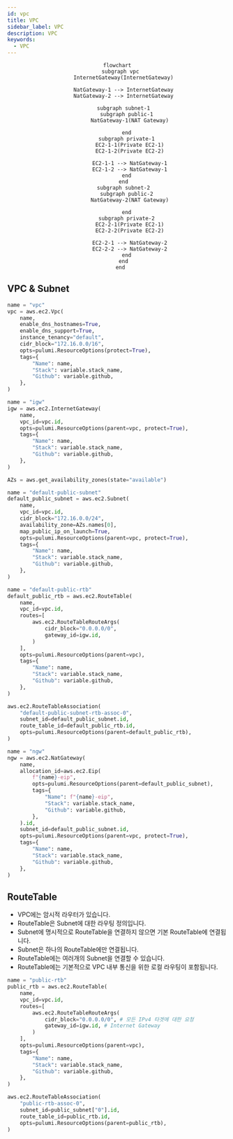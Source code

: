 ```yaml
---
id: vpc
title: VPC
sidebar_label: VPC
description: VPC
keywords:
  - VPC
---
```


<center>

```mermaid
flowchart
  subgraph vpc
    InternetGateway(InternetGateway)

    NatGateway-1 --> InternetGateway
    NatGateway-2 --> InternetGateway

    subgraph subnet-1
      subgraph public-1
        NatGateway-1(NAT Gateway)

      end
      subgraph private-1
        EC2-1-1(Private EC2-1)
        EC2-1-2(Private EC2-2)

        EC2-1-1 --> NatGateway-1
        EC2-1-2 --> NatGateway-1
      end
    end
    subgraph subnet-2
      subgraph public-2
        NatGateway-2(NAT Gateway)

      end
      subgraph private-2
        EC2-2-1(Private EC2-1)
        EC2-2-2(Private EC2-2)

        EC2-2-1 --> NatGateway-2
        EC2-2-2 --> NatGateway-2
      end
    end
  end
```

</center>

## VPC & Subnet

```python
name = "vpc"
vpc = aws.ec2.Vpc(
    name,
    enable_dns_hostnames=True,
    enable_dns_support=True,
    instance_tenancy="default",
    cidr_block="172.16.0.0/16",
    opts=pulumi.ResourceOptions(protect=True),
    tags={
        "Name": name,
        "Stack": variable.stack_name,
        "Github": variable.github,
    },
)

name = "igw"
igw = aws.ec2.InternetGateway(
    name,
    vpc_id=vpc.id,
    opts=pulumi.ResourceOptions(parent=vpc, protect=True),
    tags={
        "Name": name,
        "Stack": variable.stack_name,
        "Github": variable.github,
    },
)

AZs = aws.get_availability_zones(state="available")

name = "default-public-subnet"
default_public_subnet = aws.ec2.Subnet(
    name,
    vpc_id=vpc.id,
    cidr_block="172.16.0.0/24",
    availability_zone=AZs.names[0],
    map_public_ip_on_launch=True,
    opts=pulumi.ResourceOptions(parent=vpc, protect=True),
    tags={
        "Name": name,
        "Stack": variable.stack_name,
        "Github": variable.github,
    },
)

name = "default-public-rtb"
default_public_rtb = aws.ec2.RouteTable(
    name,
    vpc_id=vpc.id,
    routes=[
        aws.ec2.RouteTableRouteArgs(
            cidr_block="0.0.0.0/0",
            gateway_id=igw.id,
        )
    ],
    opts=pulumi.ResourceOptions(parent=vpc),
    tags={
        "Name": name,
        "Stack": variable.stack_name,
        "Github": variable.github,
    },
)

aws.ec2.RouteTableAssociation(
    "default-public-subnet-rtb-assoc-0",
    subnet_id=default_public_subnet.id,
    route_table_id=default_public_rtb.id,
    opts=pulumi.ResourceOptions(parent=default_public_rtb),
)

name = "ngw"
ngw = aws.ec2.NatGateway(
    name,
    allocation_id=aws.ec2.Eip(
        f"{name}-eip",
        opts=pulumi.ResourceOptions(parent=default_public_subnet),
        tags={
            "Name": f"{name}-eip",
            "Stack": variable.stack_name,
            "Github": variable.github,
        },
    ).id,
    subnet_id=default_public_subnet.id,
    opts=pulumi.ResourceOptions(parent=vpc, protect=True),
    tags={
        "Name": name,
        "Stack": variable.stack_name,
        "Github": variable.github,
    },
)
```

## RouteTable

- VPC에는 암시적 라우터가 있습니다.
- RouteTable은 Subnet에 대한 라우팅 정의입니다.
- Subnet에 명시적으로 RouteTable을 연결하지 않으면 기본 RouteTable에 연결됩니다.
- Subnet은 하나의 RouteTable에만 연결됩니다.
- RouteTable에는 여러개의 Subnet을 연결할 수 있습니다.
- RouteTable에는 기본적으로 VPC 내부 통신을 위한 로컬 라우팅이 포함됩니다.

```python
name = "public-rtb"
public_rtb = aws.ec2.RouteTable(
    name,
    vpc_id=vpc.id,
    routes=[
        aws.ec2.RouteTableRouteArgs(
            cidr_block="0.0.0.0/0", # 모든 IPv4 타겟에 대한 요청
            gateway_id=igw.id, # Internet Gateway
        )
    ],
    opts=pulumi.ResourceOptions(parent=vpc),
    tags={
        "Name": name,
        "Stack": variable.stack_name,
        "Github": variable.github,
    },
)

aws.ec2.RouteTableAssociation(
    "public-rtb-assoc-0",
    subnet_id=public_subnet["0"].id,
    route_table_id=public_rtb.id,
    opts=pulumi.ResourceOptions(parent=public_rtb),
)
```
